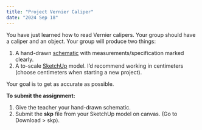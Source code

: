 ```yaml
---
title: "Project Vernier Caliper"
date: "2024 Sep 18"
---
```


You have just learned how to read Vernier calipers. Your group should have a caliper and an object. Your group will produce two things:

1. A hand-drawn [schematic](https://en.wikipedia.org/wiki/Engineering_drawing) with measurements/specification marked clearly.
2. A to-scale [SketchUp](https://app.sketchup.com) model. I'd recommend working in centimeters (choose centimeters when starting a new project).

Your goal is to get as accurate as possible. 

**To submit the assignment:**

1. Give the teacher your hand-drawn schematic.
2. Submit the **skp** file from your SketchUp model on canvas. (Go to Download > skp).















